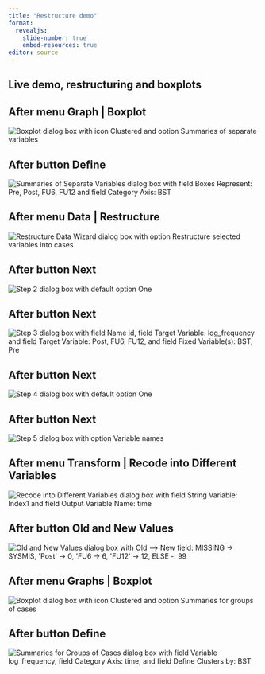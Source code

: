 ```yaml
---
title: "Restructure demo"
format: 
  revealjs:
    slide-number: true
    embed-resources: true
editor: source
---
```


## Live demo, restructuring and boxplots

## After menu Graph | Boxplot 

![](images/dialog-box-01.png "Boxplot dialog box with icon Clustered and option Summaries of separate variables")

## After button Define 

![](images/dialog-box-02.png "Summaries of Separate Variables dialog box with field Boxes Represent: Pre, Post, FU6, FU12 and field Category Axis: BST")

## After menu Data | Restructure 

![](images/dialog-box-03.png "Restructure Data Wizard dialog box with option Restructure selected variables into cases")

## After button Next

![](images/dialog-box-04.png "Step 2 dialog box with default option One")

## After button Next

![](images/dialog-box-05.png "Step 3 dialog box with field Name id, field Target Variable: log_frequency and field Target Variable: Post, FU6, FU12, and field Fixed Variable(s): BST, Pre")

## After button Next

![](images/dialog-box-06.png "Step 4 dialog box with default option One")

## After button Next

![](images/dialog-box-07.png "Step 5 dialog box with option Variable names")

## After menu Transform | Recode into Different Variables

![](images/dialog-box-08.png "Recode into Different Variables dialog box with field String Variable: Index1 and field Output Variable Name: time")

## After button Old and New Values

![](images/dialog-box-09.png "Old and New Values dialog box with Old --> New field: MISSING -> SYSMIS, 'Post' -> 0, 'FU6 -> 6, 'FU12' -> 12, ELSE -. 99")

## After menu Graphs | Boxplot

![](images/dialog-box-10.png "Boxplot dialog box with icon Clustered and option Summaries for groups of cases")

## After button Define

![](images/dialog-box-11.png "Summaries for Groups of Cases  dialog box with field Variable log_frequency, field Category Axis: time, and field Define Clusters by: BST")